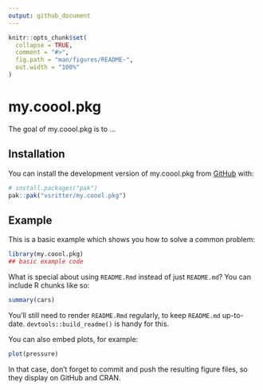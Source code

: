 ```yaml
---
output: github_document
---
```


<!-- README.md is generated from README.Rmd. Please edit that file -->

```r
knitr::opts_chunk$set(
  collapse = TRUE,
  comment = "#>",
  fig.path = "man/figures/README-",
  out.width = "100%"
)
```

# my.coool.pkg

<!-- badges: start -->
<!-- badges: end -->

The goal of my.coool.pkg is to ...

## Installation

You can install the development version of my.coool.pkg from [GitHub](https://github.com/) with:

``` r
# install.packages("pak")
pak::pak("vsritter/my.coool.pkg")
```

## Example

This is a basic example which shows you how to solve a common problem:

```r
library(my.coool.pkg)
## basic example code
```

What is special about using `README.Rmd` instead of just `README.md`? You can include R chunks like so:

```r
summary(cars)
```

You'll still need to render `README.Rmd` regularly, to keep `README.md` up-to-date. `devtools::build_readme()` is handy for this.

You can also embed plots, for example:

```r
plot(pressure)
```

In that case, don't forget to commit and push the resulting figure files, so they display on GitHub and CRAN.

